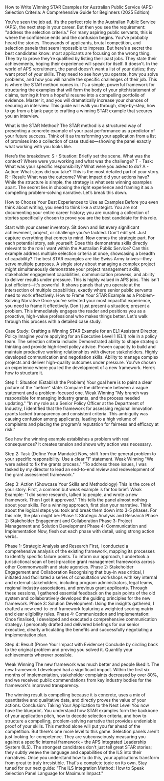 How to Write Winning STAR Examples for Australian Public Service (APS) Selection Criteria: A Comprehensive Guide for Beginners (2025 Edition)

You've seen the job ad. It’s the perfect role in the Australian Public Service (APS), the next step in your career. But then you see the requirement: "address the selection criteria." For many aspiring public servants, this is where the confidence ends and the confusion begins.
You’ve probably heard the stories. Thousands of applicants, brutal competition, and selection panels that seem impossible to impress. But here’s a secret the best candidates know: most applicants are focusing on the wrong thing.
They try to prove they're qualified by listing their past jobs. They state their achievements, hoping their experience will speak for itself.
It doesn't.
In the world of APS recruitment, the panel doesn't want a list of your duties; they want proof of your skills. They need to see how you operate, how you solve problems, and how you will handle the specific challenges of their job.
This is where the STAR method comes in. It's a simple, powerful framework for structuring the examples that will form the body of your pitch/statement of claims, turning it from a hopeful resume into a compelling portfolio of evidence. Master it, and you will dramatically increase your chances of securing an interview.
This guide will walk you through, step-by-step, how to go from a blank page to crafting a winning STAR example that secures you an interview.


What is the STAR Method?
The STAR method is a structured way of presenting a concrete example of your past performance as a predictor of your future success.
Think of it as transforming your application from a list of promises into a collection of case studies—showing the panel exactly what working with you looks like.


Here’s the breakdown:
S - Situation: Briefly set the scene. What was the context? Where were you working and what was the challenge?
T - Task: What was your specific responsibility? What were you asked to do?
A - Action: What steps did you take? This is the most detailed part of your story.
R - Result: What was the outcome? What impact did your actions have?
While the structure is simple, the strategy is what sets winning examples apart. The secret lies in choosing the right experience and framing it as a compelling problem-solving narrative. Let’s break this down.

How to Choose Your Best Experiences to Use as Examples
Before you even think about writing, you need to think like a strategist. You are not documenting your entire career history; you are curating a collection of stories specifically chosen to prove you are the best candidate for this role. 

Start with your career inventory. Sit down and list every significant achievement, project, or challenge you've tackled. Don't edit yet. Just capture everything that comes to mind.
Now comes the strategic part. For each potential story, ask yourself:
Does this demonstrate skills directly relevant to the role I want within the Australian Public Service?
Can this example address multiple selection criteria at once, showcasing a breadth of capability?
The best STAR examples are like Swiss Army knives—they serve multiple purposes. A single story about managing a complex project might simultaneously demonstrate your project management skills, stakeholder engagement capabilities, communication prowess, and ability to deliver results under pressure. This is highly valued in APS jobs.
This isn't just efficient—it's powerful. It shows panels that you operate at the intersection of multiple capabilities, exactly where senior public servants need to work effectively.
How to Frame Your STAR Example as a Problem-Solving Narrative
Once you’ve selected your most impactful experience, you need to frame it effectively. Don't just present a situation; present a problem. This immediately engages the reader and positions you as a proactive, high-value professional who makes things better.
Let's walk through this process with a detailed case study.



Case Study: 
Crafting a Winning STAR Example for an EL1 Assistant Director, Policy
Imagine you're applying for an Executive Level 1 (EL1) role in a policy team. The selection criteria include:
Demonstrated ability to shape strategic thinking and provide high-level policy advice.
Proven capacity to build and maintain productive working relationships with diverse stakeholders.
Highly developed communication and negotiation skills.
Ability to manage complex projects and deliver high-quality outcomes under pressure.
You've chosen an experience where you led the development of a new framework. Here’s how to structure it.

Step 1: Situation (Establish the Problem)
Your goal here is to paint a clear picture of the "before" state. Compare the difference between a vague statement and a problem-focused one.
Weak 
Winning
"My branch was responsible for managing industry grants, and the process needed updating."
"In my role as a Senior Policy Officer at the Department of Industry, I identified that the framework for assessing regional innovation grants lacked transparency and consistent criteria. This ambiguity was causing confusion among applicants, leading to a high volume of complaints and placing the program's reputation for fairness and efficacy at risk."

See how the winning example establishes a problem with real consequences?  It creates tension and shows why action was necessary.





Step 2: Task (Define Your Mandate)
Now, shift from the general problem to your specific responsibility. Use a clear "I" statement.
Weak 
Winning
"We were asked to fix the grants process."
"To address these issues, I was tasked by my director to lead an end-to-end review and redevelopment of the grant assessment framework."


Step 3: Action (Showcase Your Skills and Methodology)
This is the core of your story. First, a common but weak example is far too brief:
Weak Example: "I did some research, talked to people, and wrote a new framework. Then I got it approved."
This tells the panel almost nothing about your skills. For a winning approach, first plan your narrative. Think about the logical steps you took and break them down into 3-5 phases. For this role, the plan might be:
Phase 1: Strategic Analysis and Research
Phase 2: Stakeholder Engagement and Collaboration
Phase 3: Project Management and Solution Development
Phase 4: Communication and Implementation
Now, flesh out each phase with detail, using strong action verbs.

Phase 1: Strategic Analysis and Research
First, I conducted a comprehensive analysis of the existing framework, mapping its processes to identify specific failure points. To inform our approach, I undertook a jurisdictional scan of best-practice grant management frameworks across other Commonwealth and state agencies. 
Phase 2: Stakeholder Engagement and Collaboration
Recognising that buy-in was critical, I initiated and facilitated a series of consultation workshops with key internal and external stakeholders, including program administrators, legal teams, regional industry associations, and previous grant applicants. Through these sessions, I gathered essential feedback on the pain points of the old system and collaboratively developed the guiding principles for the new framework.
Phase 3: Solution Development:
Using the insights gathered, I drafted a new end-to-end framework featuring a weighted scoring matrix and clear eligibility rules. 
Phase 4: Communication and Implementation:
Once finalised, I developed and executed a comprehensive communication strategy. I personally drafted and delivered briefings for our senior executive, clearly articulating the benefits and successfully negotiating a implementation plan. 


Step 4: Result (Prove Your Impact with Evidence)
Conclude by circling back to the original problem and proving you solved it. Quantify your achievements wherever possible.

Weak 
Winning
The new framework was much better and people liked it.
The new framework I developed had a significant impact. Within the first six months of implementation, stakeholder complaints decreased by over 80%, and we received public commendations from key industry bodies for the framework's improved transparency.

The winning result is compelling because it is concrete, uses a mix of quantitative and qualitative data, and directly proves the value of your actions. 
Conclusion: Taking Your Application to the Next Level
You now have the blueprint. You understand how STAR examples form the backbone of your application pitch, how to decode selection criteria, and how to structure a compelling, problem-solving narrative that provides undeniable proof of your skills. This method alone will put you far ahead of the competition.
But there's one more level to this game.
Selection panels aren't just looking for competence. They are subconsciously measuring you against a specific internal framework – the APS Integrated Leadership System (ILS). The strongest candidates don't just tell great STAR stories; they subtly weave the language and capabilities of the ILS into their narratives. Once you understand how to do this, your applications transform from great to truly irresistible.
That's a complete topic on its own. 
Stay tuned for our next guide: "The ILS Integration Method: How to Speak Selection Panel Language for Maximum Impact."





